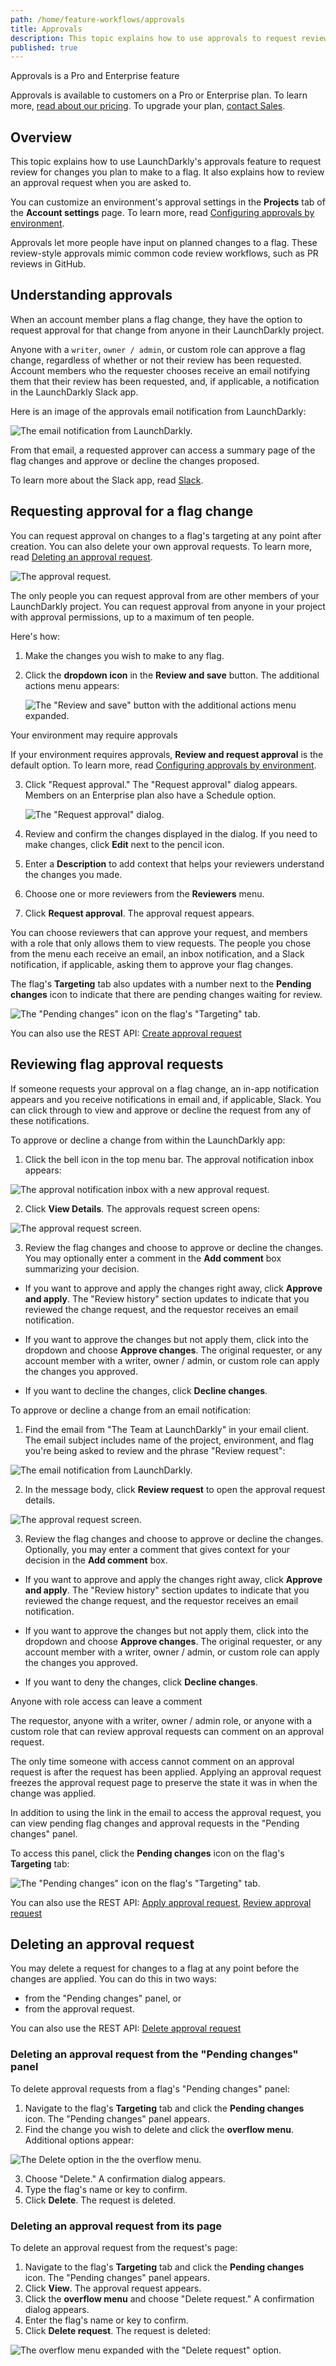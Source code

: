 ```yaml
---
path: /home/feature-workflows/approvals
title: Approvals
description: This topic explains how to use approvals to request review for changes and review pending changes to flags.
published: true
---
```


<Callout intent="primary">
<CalloutTitle>Approvals is a Pro and Enterprise feature</CalloutTitle>
<CalloutDescription>

Approvals is available to customers on a Pro or Enterprise plan. To learn more, [read about our pricing](https://launchdarkly.com/pricing/). To upgrade your plan, [contact Sales](https://launchdarkly.com/contact-sales/).

</CalloutDescription>
</Callout>

## Overview

This topic explains how to use LaunchDarkly's approvals feature to request review for changes you plan to make to a flag. It also explains how to review an approval request when you are asked to.

You can customize an environment's approval settings in the **Projects** tab of the **Account settings** page. To learn more, read [Configuring approvals by environment](/home/managing-flags/feature-workflows/environment-approvals).

Approvals let more people have input on planned changes to a flag. These review-style approvals mimic common code review workflows, such as PR reviews in GitHub.

## Understanding approvals

When an account member plans a flag change, they have the option to request approval for that change from anyone in their LaunchDarkly project.

Anyone with a `writer`, `owner / admin`, or custom role can approve a flag change, regardless of whether or not their review has been requested. Account members who the requester chooses receive an email notifying them that their review has been requested, and, if applicable, a notification in the LaunchDarkly Slack app.

Here is an image of the approvals email notification from LaunchDarkly:

![The email notification from LaunchDarkly.](approvals-email.png)

From that email, a requested approver can access a summary page of the flag changes and approve or decline the changes proposed.

To learn more about the Slack app, read [Slack](/integrations/slack).

## Requesting approval for a flag change

You can request approval on changes to a flag's targeting at any point after creation. You can also delete your own approval requests. To learn more, read [Deleting an approval request](#deleting-an-approval-request).

![The approval request.](approvals-approval-screen.png)

The only people you can request approval from are other members of your LaunchDarkly project. You can request approval from anyone in your project with approval permissions, up to a maximum of ten people.

Here's how:

1. Make the changes you wish to make to any flag.
2. Click the **dropdown icon** in the **Review and save** button. The additional actions menu appears:

    ![The "Review and save" button with the additional actions menu expanded.](approvals-request-menu.png)

<Callout intent="info">
<CalloutTitle>Your environment may require approvals</CalloutTitle>
<CalloutDescription>

If your environment requires approvals, **Review and request approval** is the default option. To learn more, read [Configuring approvals by environment](/home/feature-workflows/environment-approvals).

</CalloutDescription>
</Callout>

3. Click "Request approval." The "Request approval" dialog appears. Members on an Enterprise plan also have a Schedule option.

    ![The "Request approval" dialog.](approvals-request.png)

4. Review and confirm the changes displayed in the dialog. If you need to make changes, click **Edit** next to the pencil icon.
5. Enter a **Description** to add context that helps your reviewers understand the changes you made.
6. Choose one or more reviewers from the **Reviewers** menu.
7. Click **Request approval**. The approval request appears.

You can choose reviewers that can approve your request, and members with a role that only allows them to view requests. The people you chose from the menu each receive an email, an inbox notification, and a Slack notification, if applicable, asking them to approve your flag changes.

The flag's **Targeting** tab also updates with a number next to the **Pending changes** icon to indicate that there are pending changes waiting for review.

![The "Pending changes" icon on the flag's "Targeting" tab.](workflows-pending-changes-icon.png)

<LearnMore>

You can also use the REST API: [Create approval request](https://apidocs.launchdarkly.com/tag/Approvals/#operation/postApprovalRequest)

</LearnMore>

## Reviewing flag approval requests

If someone requests your approval on a flag change, an in-app notification appears and you receive notifications in email and, if applicable, Slack. You can click through to view and approve or decline the request from any of these notifications.


To approve or decline a change from within the LaunchDarkly app:

1. Click the bell icon in the top menu bar. The approval notification inbox appears:

![The approval notification inbox with a new approval request.](approvals-approval-request-notification.png)

2. Click **View Details**. The approvals request screen opens:

![The approval request screen.](approvals-approval-screen.png)

3. Review the flag changes and choose to approve or decline the changes. You may optionally enter a comment in the **Add comment** box summarizing your decision.

  - If you want to approve and apply the changes right away, click **Approve and apply**. The "Review history" section updates to indicate that you reviewed the change request, and the requestor receives an email notification.

  - If you want to approve the changes but not apply them, click into the dropdown and choose **Approve changes**. The original requester, or any account member with a writer, owner / admin, or custom role can apply the changes you approved.

  - If you want to decline the changes, click **Decline changes**.

To approve or decline a change from an email notification:

1. Find the email from "The Team at LaunchDarkly" in your email client. The email subject includes name of the project, environment, and flag you're being asked to review and the phrase "Review request":

![The email notification from LaunchDarkly.](approvals-email.png)

2. In the message body, click **Review request** to open the approval request details.

![The approval request screen.](approvals-approval-screen.png)

3. Review the flag changes and choose to approve or decline the changes. Optionally, you may enter a comment that gives context for your decision in the **Add comment** box.

  - If you want to approve and apply the changes right away, click **Approve and apply**. The "Review history" section updates to indicate that you reviewed the change request, and the requestor receives an email notification.

  - If you want to approve the changes but not apply them, click into the dropdown and choose **Approve changes**. The original requester, or any account member with a writer, owner / admin, or custom role can apply the changes you approved.

  - If you want to deny the changes, click **Decline changes**.

<Callout intent="info">
<CalloutTitle>Anyone with role access can leave a comment</CalloutTitle>
<CalloutDescription>

The requestor, anyone with a writer, owner / admin role, or anyone with a custom role that can review approval requests can comment on an approval request.

The only time someone with access cannot comment on an approval request is after the request has been applied. Applying an approval request freezes the approval request page to preserve the state it was in when the change was applied.

</CalloutDescription>
</Callout>

In addition to using the link in the email to access the approval request, you can view pending flag changes and approval requests in the "Pending changes" panel.

To access this panel, click the **Pending changes** icon on the flag's **Targeting** tab:

![The "Pending changes" icon on the flag's "Targeting" tab.](workflows-pending-changes-icon.png)

<LearnMore>

You can also use the REST API: [Apply approval request](https://apidocs.launchdarkly.com/tag/Approvals/#operation/postApprovalRequestApplyRequest), [Review approval request](https://apidocs.launchdarkly.com/tag/Approvals/#operation/postApprovalRequestReview)

</LearnMore>

## Deleting an approval request

You may delete a request for changes to a flag at any point before the changes are applied. You can do this in two ways:

* from the "Pending changes" panel, or
* from the approval request.

<LearnMore>

You can also use the REST API: [Delete approval request](https://apidocs.launchdarkly.com/tag/Approvals/#operation/deleteApprovalRequest)

</LearnMore>

### Deleting an approval request from the "Pending changes" panel

To delete approval requests from a flag's "Pending changes" panel:

1. Navigate to the flag's **Targeting** tab and click the **Pending changes** icon. The "Pending changes" panel appears.
2. Find the change you wish to delete and click the **overflow menu**. Additional options appear:

![The Delete option in the the overflow menu.](workflows-pending-changes-overflow.png)

3. Choose "Delete." A confirmation dialog appears.
4. Type the flag's name or key to confirm.
5. Click **Delete**. The request is deleted.

### Deleting an approval request from its page

To delete an approval request from the request's page:

1. Navigate to the flag's **Targeting** tab and click the **Pending changes** icon. The "Pending changes" panel appears.
2. Click **View**. The approval request appears.
3. Click the **overflow menu** and choose "Delete request." A confirmation dialog appears.
4. Enter the flag's name or key to confirm.
5. Click **Delete request**. The request is deleted:

![The overflow menu expanded with the "Delete request" option.](approvals-delete-overflow.png)
